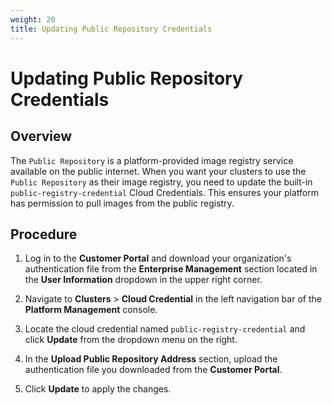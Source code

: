 ```yaml
---
weight: 20
title: Updating Public Repository Credentials
---
```


# Updating Public Repository Credentials

## Overview

The `Public Repository` is a platform-provided image registry service available on the public internet. When you want your clusters to use the `Public Repository` as their image registry, you need to update the built-in `public-registry-credential` Cloud Credentials. This ensures your platform has permission to pull images from the public registry.

## Procedure

1. Log in to the **Customer Portal** and download your organization's authentication file from the **Enterprise Management** section located in the **User Information** dropdown in the upper right corner.

2. Navigate to **Clusters** > **Cloud Credential** in the left navigation bar of the **Platform Management** console.

3. Locate the cloud credential named `public-registry-credential` and click **Update** from the dropdown menu on the right.

4. In the **Upload Public Repository Address** section, upload the authentication file you downloaded from the **Customer Portal**.

5. Click **Update** to apply the changes.

